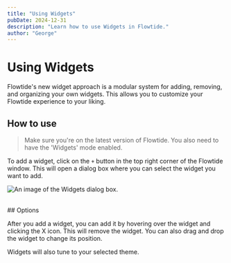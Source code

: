 ```yaml
---
title: "Using Widgets"
pubDate: 2024-12-31
description: "Learn how to use Widgets in Flowtide."
author: "George"
---
```


# Using Widgets

Flowtide's new widget approach is a modular system for adding, removing, and organizing your own widgets. This allows you to customize your Flowtide experience to your liking.

## How to use

> Make sure you're on the latest version of Flowtide. You also need to have the 'Widgets' mode enabled.

To add a widget, click on the `+` button in the top right corner of the Flowtide window. This will open a dialog box where you can select the widget you want to add.

![An image of the Widgets dialog box.](https://utfs.io/f/rY9f3xCqBWAKaBcw8IJIqP1G9ngKi4VfBDFyYzMZlpL7E3x0)

<br />
## Options

After you add a widget, you can add it by hovering over the widget and clicking the X icon. This will remove the widget. You can also drag and drop the widget to change its position.

Widgets will also tune to your selected theme.
